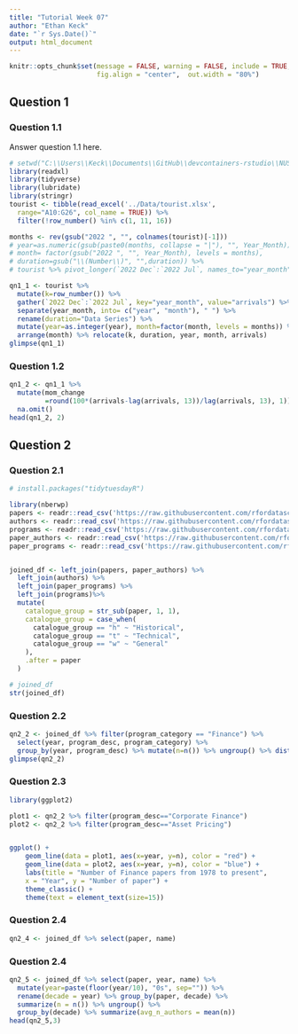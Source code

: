 ```yaml
---
title: "Tutorial Week 07"
author: "Ethan Keck"
date: "`r Sys.Date()`"
output: html_document
---
```


```r
knitr::opts_chunk$set(message = FALSE, warning = FALSE, include = TRUE,
                      fig.align = "center",  out.width = "80%")
```

## Question 1
### Question 1.1
Answer question 1.1 here.

```r
# setwd("C:\\Users\\Keck\\Documents\\GitHub\\devcontainers-rstudio\\NUS Stuff\\DSA2101\\tutorial")
library(readxl)
library(tidyverse)
library(lubridate)
library(stringr)
tourist <- tibble(read_excel('../Data/tourist.xlsx', 
  range="A10:G26", col_name = TRUE)) %>% 
  filter(!row_number() %in% c(1, 11, 16))

months <- rev(gsub("2022 ", "", colnames(tourist)[-1]))
# year=as.numeric(gsub(paste0(months, collapse = "|"), "", Year_Month)),
# month= factor(gsub("2022 ", "", Year_Month), levels = months),
# duration=gsub("\\(Number\\)", "",duration)) %>%
# tourist %>% pivot_longer(`2022 Dec`:`2022 Jul`, names_to="year_month", values_to="arrivals")

qn1_1 <- tourist %>% 
  mutate(k=row_number()) %>%
  gather(`2022 Dec`:`2022 Jul`, key="year_month", value="arrivals") %>% 
  separate(year_month, into= c("year", "month"), " ") %>%
  rename(duration="Data Series") %>%
  mutate(year=as.integer(year), month=factor(month, levels = months)) %>% 
  arrange(month) %>% relocate(k, duration, year, month, arrivals)
glimpse(qn1_1)
```

### Question 1.2

```r
qn1_2 <- qn1_1 %>% 
  mutate(mom_change
         =round(100*(arrivals-lag(arrivals, 13))/lag(arrivals, 13), 1)) %>%
  na.omit()
head(qn1_2, 2)
```

## Question 2
### Question 2.1
```r
# install.packages("tidytuesdayR")
```

```r
library(nberwp)
papers <- readr::read_csv('https://raw.githubusercontent.com/rfordatascience/tidytuesday/master/data/2021/2021-09-28/papers.csv')
authors <- readr::read_csv('https://raw.githubusercontent.com/rfordatascience/tidytuesday/master/data/2021/2021-09-28/authors.csv')
programs <- readr::read_csv('https://raw.githubusercontent.com/rfordatascience/tidytuesday/master/data/2021/2021-09-28/programs.csv')
paper_authors <- readr::read_csv('https://raw.githubusercontent.com/rfordatascience/tidytuesday/master/data/2021/2021-09-28/paper_authors.csv')
paper_programs <- readr::read_csv('https://raw.githubusercontent.com/rfordatascience/tidytuesday/master/data/2021/2021-09-28/paper_programs.csv')


joined_df <- left_join(papers, paper_authors) %>% 
  left_join(authors) %>% 
  left_join(paper_programs) %>% 
  left_join(programs)%>% 
  mutate(
    catalogue_group = str_sub(paper, 1, 1),
    catalogue_group = case_when(
      catalogue_group == "h" ~ "Historical",
      catalogue_group == "t" ~ "Technical",
      catalogue_group == "w" ~ "General"
    ),
    .after = paper
  ) 

# joined_df
str(joined_df)
```

### Question 2.2

```r
qn2_2 <- joined_df %>% filter(program_category == "Finance") %>%
  select(year, program_desc, program_category) %>% 
  group_by(year, program_desc) %>% mutate(n=n()) %>% ungroup() %>% distinct()
glimpse(qn2_2)
```
### Question 2.3

```r
library(ggplot2)

plot1 <- qn2_2 %>% filter(program_desc=="Corporate Finance")
plot2 <- qn2_2 %>% filter(program_desc=="Asset Pricing")


ggplot() +
    geom_line(data = plot1, aes(x=year, y=n), color = "red") +
    geom_line(data = plot2, aes(x=year, y=n), color = "blue") +
    labs(title = "Number of Finance papers from 1978 to present",
    x = "Year", y = "Number of paper") +
    theme_classic() +
    theme(text = element_text(size=15))
```

### Question 2.4

```r
qn2_4 <- joined_df %>% select(paper, name)
```
### Question 2.4

```r
qn2_5 <- joined_df %>% select(paper, year, name) %>% 
  mutate(year=paste(floor(year/10), "0s", sep="")) %>%
  rename(decade = year) %>% group_by(paper, decade) %>%
  summarize(n = n()) %>% ungroup() %>%
  group_by(decade) %>% summarize(avg_n_authors = mean(n))
head(qn2_5,3)
```

